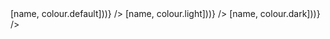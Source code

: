 
<Meta title="Theme/Colours" />

<ColorPalette>
  <ColorItem
    title="Diamond"
    subtitle="Diamond-Themed Colour Palette"
    colors={Object.fromEntries(Object.entries(colours.diamond).map(([name, colour]) => [name, colour.default]))}
  />
</ColorPalette>

<ColorPalette>
  <ColorItem
    title="New Light Diamond"
    subtitle="New Light Diamond Themed Colour Palette"
    colors={Object.fromEntries(Object.entries(colours.diamondII).map(([name, colour]) => [name, colour.light]))}
  />
</ColorPalette>

<ColorPalette>
  <ColorItem
    title="New Dark Diamond"
    subtitle="New Dark Diamond Themed Colour Palette"
    colors={Object.fromEntries(Object.entries(colours.diamondII).map(([name, colour]) => [name, colour.dark]))}
  />
</ColorPalette>